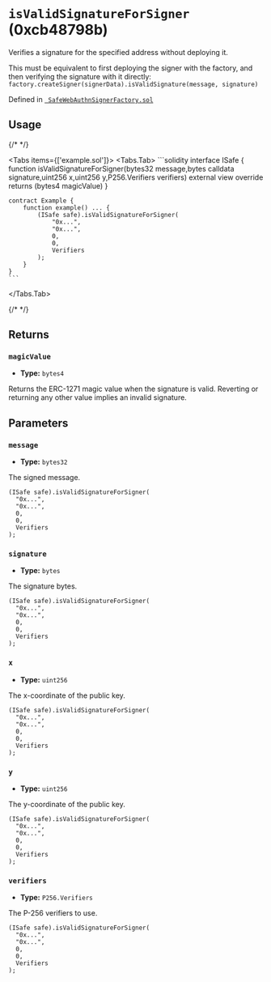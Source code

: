 



# `isValidSignatureForSigner` (0xcb48798b)



Verifies a signature for the specified address without deploying it.

This must be equivalent to first deploying the signer with the factory, and then
verifying the signature with it directly:
`factory.createSigner(signerData).isValidSignature(message, signature)`




Defined in [` SafeWebAuthnSignerFactory.sol`](https://github.com/safe-global/safe-modules/tree/passkey/v0.2.1/modules/passkey/contracts/SafeWebAuthnSignerFactory.sol#L64)


## Usage

{/* <!-- vale off --> */}

<Tabs items={['example.sol']}>
  <Tabs.Tab>
    ```solidity
    interface ISafe {
        function isValidSignatureForSigner(bytes32 message,bytes calldata signature,uint256 x,uint256 y,P256.Verifiers verifiers) external view override returns (bytes4 magicValue)
    }

    contract Example {
        function example() ... {
            (ISafe safe).isValidSignatureForSigner(
                "0x...",
                "0x...",
                0,
                0,
                Verifiers
            );
        }
    }
    ```
  </Tabs.Tab>
</Tabs>

{/* <!-- vale on --> */}

## Returns

### `magicValue`

  - **Type:** `bytes4`

  Returns the ERC-1271 magic value when the signature is valid. Reverting or returning any other value implies an invalid signature.




## Parameters

### `message`

  - **Type:** `bytes32`

  The signed message.

  ```solidity focus=2
  (ISafe safe).isValidSignatureForSigner(
    "0x...",
    "0x...",
    0,
    0,
    Verifiers
  );
  ```


### `signature`

  - **Type:** `bytes`

  The signature bytes.

  ```solidity focus=3
  (ISafe safe).isValidSignatureForSigner(
    "0x...",
    "0x...",
    0,
    0,
    Verifiers
  );
  ```


### `x`

  - **Type:** `uint256`

  The x-coordinate of the public key.

  ```solidity focus=4
  (ISafe safe).isValidSignatureForSigner(
    "0x...",
    "0x...",
    0,
    0,
    Verifiers
  );
  ```


### `y`

  - **Type:** `uint256`

  The y-coordinate of the public key.

  ```solidity focus=5
  (ISafe safe).isValidSignatureForSigner(
    "0x...",
    "0x...",
    0,
    0,
    Verifiers
  );
  ```


### `verifiers`

  - **Type:** `P256.Verifiers`

  The P-256 verifiers to use.

  ```solidity focus=6
  (ISafe safe).isValidSignatureForSigner(
    "0x...",
    "0x...",
    0,
    0,
    Verifiers
  );
  ```





